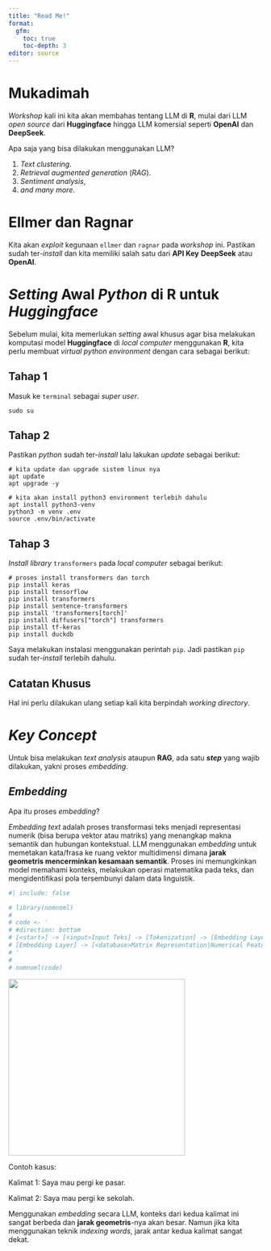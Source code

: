 ```yaml
---
title: "Read Me!"
format: 
  gfm:
    toc: true
    toc-depth: 3
editor: source
---
```


# Mukadimah

*Workshop* kali ini kita akan membahas tentang LLM di **R**, mulai dari LLM *open source* dari **Huggingface** hingga LLM komersial seperti **OpenAI** dan **DeepSeek**.

Apa saja yang bisa dilakukan menggunakan LLM?

1.  *Text clustering*.
2.  *Retrieval augmented generation* (_RAG_).
3.  _Sentiment analysis_,
4. *and many more*.

# **Ellmer** dan **Ragnar**

Kita akan *exploit* kegunaan `ellmer` dan `ragnar` pada *workshop* ini. Pastikan sudah ter-*install* dan kita memiliki salah satu dari **API Key** **DeepSeek** atau **OpenAI**.

# *Setting* Awal _Python_ di __R__ untuk _Huggingface_

Sebelum mulai, kita memerlukan *setting* awal khusus agar bisa melakukan komputasi model **Huggingface** di *local computer* menggunakan **R**, kita perlu membuat *virtual python environment* dengan cara sebagai berikut:

## Tahap 1

Masuk ke `terminal` sebagai *super user*.

```         
sudo su
```

## Tahap 2

Pastikan *python* sudah ter-*install* lalu lakukan *update* sebagai berikut:

```         
# kita update dan upgrade sistem linux nya
apt update
apt upgrade -y

# kita akan install python3 environment terlebih dahulu
apt install python3-venv
python3 -m venv .env
source .env/bin/activate
```

## Tahap 3

*Install library* `transformers` pada *local computer* sebagai berikut:

```         
# proses install transformers dan torch
pip install keras
pip install tensorflow
pip install transformers
pip install sentence-transformers
pip install 'transformers[torch]'
pip install diffusers["torch"] transformers
pip install tf-keras
pip install duckdb
```

Saya melakukan instalasi menggunakan perintah `pip`. Jadi pastikan `pip` sudah ter-*install* terlebih dahulu.

## Catatan Khusus

Hal ini perlu dilakukan ulang setiap kali kita berpindah *working directory*.

# *Key Concept*

Untuk bisa melakukan *text analysis* ataupun **RAG**, ada satu ***step*** yang wajib dilakukan, yakni proses *embedding*.

## *Embedding*

Apa itu proses *embedding*?

*Embedding text* adalah proses transformasi teks menjadi representasi numerik (bisa berupa vektor atau matriks) yang menangkap makna semantik dan hubungan kontekstual. LLM menggunakan *embedding* untuk memetakan kata/frasa ke ruang vektor multidimensi dimana __jarak geometris mencerminkan kesamaan semantik__. Proses ini memungkinkan model memahami konteks, melakukan operasi matematika pada teks, dan mengidentifikasi pola tersembunyi dalam data linguistik.

```r
#| include: false

# library(nomnoml)
# 
# code <- '
# #direction: bottom
# [<start>] -> [<input>Input Teks] -> [Tokenization] -> [Embedding Layer]
# [Embedding Layer] -> [<database>Matrix Representation|Numerical Features] -> [<end>end]
# '
# 
# nomnoml(code)
```

![](flow.png){width="350"}

Contoh kasus:

Kalimat 1: Saya mau pergi ke pasar.

Kalimat 2: Saya mau pergi ke sekolah.

Menggunakan _embedding_ secara LLM, konteks dari kedua kalimat ini sangat berbeda dan __jarak geometris__-nya akan besar. Namun jika kita menggunakan teknik _indexing words_, jarak antar kedua kalimat sangat dekat.



